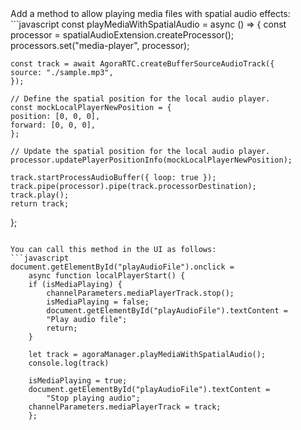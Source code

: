 <PlatformWrapper platform="web">
Add a method to allow playing media files with spatial audio effects:
```javascript
const playMediaWithSpatialAudio = async () => {
    const processor = spatialAudioExtension.createProcessor();
    processors.set("media-player", processor);

    const track = await AgoraRTC.createBufferSourceAudioTrack({
    source: "./sample.mp3",
    });

    // Define the spatial position for the local audio player.
    const mockLocalPlayerNewPosition = {
    position: [0, 0, 0],
    forward: [0, 0, 0],
    };

    // Update the spatial position for the local audio player.
    processor.updatePlayerPositionInfo(mockLocalPlayerNewPosition);

    track.startProcessAudioBuffer({ loop: true });
    track.pipe(processor).pipe(track.processorDestination);
    track.play();
    return track;
};
```

You can call this method in the UI as follows:
```javascript
document.getElementById("playAudioFile").onclick =
    async function localPlayerStart() {
    if (isMediaPlaying) {
        channelParameters.mediaPlayerTrack.stop();
        isMediaPlaying = false;
        document.getElementById("playAudioFile").textContent =
        "Play audio file";
        return;
    }

    let track = agoraManager.playMediaWithSpatialAudio();
    console.log(track)

    isMediaPlaying = true;
    document.getElementById("playAudioFile").textContent =
        "Stop playing audio";
    channelParameters.mediaPlayerTrack = track;
    };
```
</PlatformWrapper>
